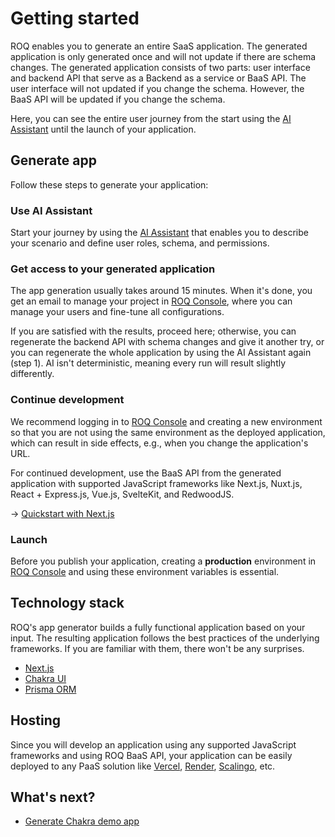 
# Getting started

ROQ enables you to generate an entire SaaS application. The generated application is only generated once and will not update if there are schema changes. The generated application consists of two parts: user interface and backend API that serve as a Backend as a service or BaaS API. The user interface will not updated if you change the schema. However, the BaaS API will be updated if you change the schema.

Here, you can see the entire user journey from the start using the [AI Assistant](https://app.roq.dev/) until the launch of your application. 


## Generate app

Follow these steps to generate your application:

<Steps>

### Use AI Assistant

Start your journey by using the [AI Assistant](https://app.roq.dev/) that enables you to describe your scenario and define user roles, schema, and permissions.

### Get access to your generated application

The app generation usually takes around 15 minutes. When it's done, you get an email to manage your project in [ROQ Console](https://console.roq.tech/), where you can manage your users and fine-tune all configurations. 

If you are satisfied with the results, proceed here; otherwise, you can regenerate the backend API with schema changes and give it another try, or you can regenerate the whole application by using the AI Assistant again (step 1). AI isn't deterministic, meaning every run will result slightly differently.

### Continue development

We recommend logging in to [ROQ Console](https://console.roq.tech/) and creating a new environment so that you are not using the same environment as the deployed application, which can result in side effects, e.g., when you change the application's URL.

For continued development, use the BaaS API from the generated application with supported JavaScript frameworks like Next.js, Nuxt.js, React + Express.js, Vue.js, SvelteKit, and RedwoodJS. 

→️ [Quickstart with Next.js](/next-js)

### Launch

Before you publish your application, creating a **production** environment in [ROQ Console](https://console.roq.tech/) and using these environment variables is essential.

</Steps>

## Technology stack

ROQ's app generator builds a fully functional application based on your input. The resulting application follows the best practices of the
underlying frameworks. If you are familiar with them, there won't be any surprises.

* [Next.js](https://nextjs.org/)
* [Chakra UI](https://chakra-ui.com/)
* [Prisma ORM](https://www.prisma.io/)

## Hosting

Since you will develop an application using any supported JavaScript frameworks and using ROQ BaaS API, your application can be easily deployed to any PaaS solution like [Vercel](https://vercel.com/), [Render](https://render.com/), [Scalingo](https://scalingo.com/), etc.


## What's next?

- [Generate Chakra demo app](/example-app/chakra-demo-app)